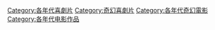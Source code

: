 [[Category:各年代喜劇片|Category:各年代喜劇片]]
[[Category:奇幻喜劇片|Category:奇幻喜劇片]]
[[Category:各年代奇幻電影|Category:各年代奇幻電影]]
[[Category:各年代电影作品|Category:各年代电影作品]]